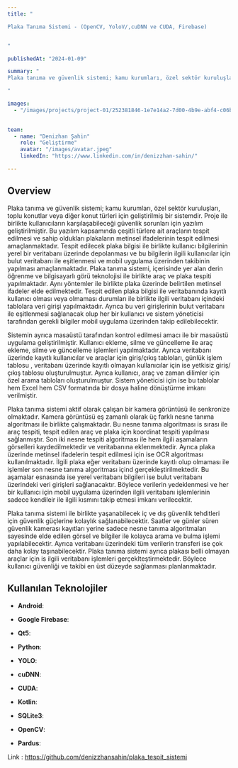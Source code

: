 ```yaml
---
title: "

Plaka Tanıma Sistemi - (OpenCV, YoloV/,cuDNN ve CUDA, Firebase)


"

publishedAt: "2024-01-09"

summary: "
Plaka tanıma ve güvenlik sistemi; kamu kurumları, özel sektör kuruluşları, toplu konutlar veya diğer konut türleri için geliştirilmiş bir sistemdir.

"

images:
  - "/images/projects/project-01/252381846-1e7e14a2-7d00-4b9e-abf4-c06b73e0998e.png"
  

team:
  - name: "Denizhan Şahin"
    role: "Geliştirme"
    avatar: "/images/avatar.jpeg"
    linkedIn: "https://www.linkedin.com/in/denizzhan-sahin/"

---
```


## Overview

Plaka tanıma ve güvenlik sistemi; kamu kurumları, özel sektör kuruluşları, toplu konutlar veya diğer konut türleri için geliştirilmiş bir sistemdir. Proje ile birlikte kullanıcıların karşılaşabileceği güvenlik sorunları için yazılım geliştirilmiştir. Bu yazılım kapsamında çeşitli türlere ait araçların tespit edilmesi ve sahip oldukları plakaların metinsel ifadelerinin tespit edilmesi amaçlanmaktadır. Tespit edilecek plaka bilgisi ile birlikte kullanıcı bilgilerinin yerel bir veritabanı üzerinde depolanması ve bu bilgilerin ilgili kullanıcılar için bulut veritabanı ile eşitlenmesi ve mobil uygulama üzerinden takibinin yapılması amaçlanmaktadır. Plaka tanıma sistemi, içerisinde yer alan derin öğrenme ve bilgisayarlı görü teknolojisi ile birlikte araç ve plaka tespiti yapılmaktadır. Aynı yöntemler ile birlikte plaka üzerinde belirtilen metinsel ifadeler elde edilmektedir. Tespit edilen plaka bilgisi ile veritabanında kayıtlı kullanıcı olması veya olmaması durumları ile birlikte ilgili veritabanı içindeki tablolara veri girişi yapılmaktadır. Ayrıca bu veri girişlerinin bulut veritabanı ile eşitlenmesi sağlanacak olup her bir kullanıcı ve sistem yöneticisi tarafından gerekli bilgiler mobil uygulama üzerinden takip edilebilecektir.

Sistemin ayrıca masaüstü tarafından kontrol edilmesi amacı ile bir masaüstü uygulama geliştirilmiştir. Kullanıcı ekleme, silme ve güncelleme ile araç ekleme, silme ve güncelleme işlemleri yapılmaktadır. Ayrıca veritabanı üzerinde kayıtlı kullanıcılar ve araçlar için giriş/çıkış tabloları, günlük işlem tablosu , veritabanı üzerinde kayıtlı olmayan kullanıcılar için ise yetkisiz giriş/çıkış tablosu oluşturulmuştur. Ayrıca kullanıcı, araç ve zaman dilimler için özel arama tabloları oluşturulmuştur. Sistem yöneticisi için ise bu tablolar hem Excel hem CSV formatında bir dosya haline dönüştürme imkanı verilmiştir.

Plaka tanıma sistemi aktif olarak çalışan bir kamera görüntüsü ile senkronize olmaktadır. Kamera görüntüsü eş zamanlı olarak üç farklı nesne tanıma algoritması ile birlikte çalışmaktadır. Bu nesne tanıma algoritması is sırası ile araç tespiti, tespit edilen araç ve plaka için koordinat tespiti yapılması sağlanmıştır. Son iki nesne tespiti algoritması ile hem ilgili aşamaların görselleri kaydedilmektedir ve veritabanına eklenmektedir. Ayrıca plaka üzerinde metinsel ifadelerin tespit edilmesi için ise OCR algoritması kullanılmaktadır. İlgili plaka eğer veritabanı üzerinde kayıtlı olup olmaması ile işlemler son nesne tanıma algoritması içind gerçekleştirilmektedir. Bu aşamalar esnasında ise yerel veritabanı bilgileri ise bulut veritabanı üzerindeki veri girişleri sağlanacaktır. Böylece verilerin yedeklenmesi ve her bir kullanıcı için mobil uygulama üzerinden ilgili veritabanı işlemlerinin sadece kendileir ile ilgili kısmını takip etmesi imkanı verilecektir.

Plaka tanıma sistemi ile birlikte yaşanabilecek iç ve dış güvenlik tehditleri için güvenlik güçlerine kolaylık sağlanabilecektir. Saatler ve günler süren güvenlik kamerası kayıtları yerine sadece nesne tanıma algoritmaları sayesinde elde edilen görsel ve bilgiler ile kolayca arama ve bulma işlemi yapılabilecektir. Ayrıca veritabanı üzerindeki tüm verilerin transferi ise çok daha kolay taşınabilecektir. Plaka tanıma sistemi ayrıca plakası belli olmayan araçlar için is ilgili veritabanı işlemleri gerçeklteştirmektedir. Böylece kullanıcı güvenliği ve takibi en üst düzeyde sağlanması planlanmaktadır.



## Kullanılan Teknolojiler



- **Android**: 
- **Google Firebase**: 
- **Qt5**: 
- **Python**: 
- **YOLO**: 

- **cuDNN**: 
- **CUDA**: 

- **Kotlin**: 
- **SQLite3**: 
- **OpenCV**: 

- **Pardus**: 


Link : https://github.com/denizzhansahin/plaka_tespit_sistemi

